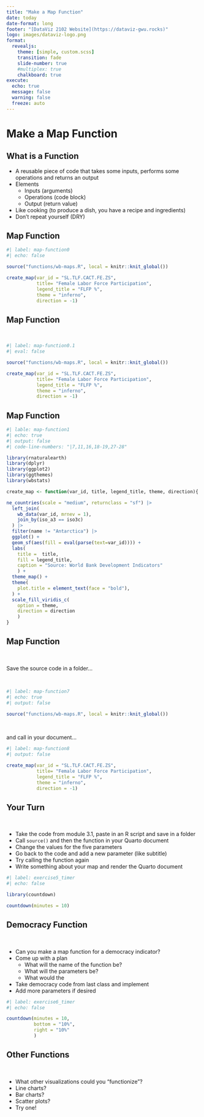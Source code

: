 ```yaml
---
title: "Make a Map Function"
date: today
date-format: long
footer: "[DataViz 2102 Website](https://dataviz-gwu.rocks)"
logo: images/dataviz-logo.png
format:
  revealjs:
    theme: [simple, custom.scss]
    transition: fade
    slide-number: true
    #multiplex: true
    chalkboard: true
execute:
  echo: true
  message: false
  warning: false
  freeze: auto
---
```


# Make a Map Function

## What is a Function

- A reusable piece of code that takes some inputs, performs some operations and returns an output
- Elements
  - Inputs (arguments)
  - Operations (code block)
  - Output (return value)
- Like cooking (to produce a dish, you have a recipe and ingredients)
- Don't repeat yourself (DRY)

## Map Function

```r
#| label: map-function0
#| echo: false

source("functions/wb-maps.R", local = knitr::knit_global())

create_map(var_id = "SL.TLF.CACT.FE.ZS", 
           title= "Female Labor Force Participation", 
           legend_title = "FLFP %", 
           theme = "inferno", 
           direction = -1)
```

## Map Function

<br>

```r
#| label: map-function0.1
#| eval: false

source("functions/wb-maps.R", local = knitr::knit_global())

create_map(var_id = "SL.TLF.CACT.FE.ZS", 
           title= "Female Labor Force Participation", 
           legend_title = "FLFP %", 
           theme = "inferno", 
           direction = -1)
```

## Map Function

```r
#| lable: map-function1
#| echo: true
#| output: false 
#| code-line-numbers: "|7,11,16,18-19,27-28"

library(rnaturalearth)
library(dplyr)
library(ggplot2)
library(ggthemes)
library(wbstats)

create_map <- function(var_id, title, legend_title, theme, direction){

ne_countries(scale = "medium", returnclass = "sf") |> 
  left_join(
    wb_data(var_id, mrnev = 1), 
    join_by(iso_a3 == iso3c)
  ) |> 
  filter(name != "Antarctica") |>  
  ggplot() + 
  geom_sf(aes(fill = eval(parse(text=var_id)))) + 
  labs(
    title =  title, 
    fill = legend_title, 
    caption = "Source: World Bank Development Indicators"
    ) +
  theme_map() +
  theme(
    plot.title = element_text(face = "bold"),
  ) +
  scale_fill_viridis_c( 
    option = theme, 
    direction = direction 
    )
}
```

## Map Function

<br>

Save the source code in a folder... 

<br>

```r
#| label: map-function7
#| echo: true
#| output: false

source("functions/wb-maps.R", local = knitr::knit_global())
```

<br> 

and call in your document...<br>

```r
#| label: map-function8
#| output: false

create_map(var_id = "SL.TLF.CACT.FE.ZS", 
           title= "Female Labor Force Participation", 
           legend_title = "FLFP %", 
           theme = "inferno", 
           direction = -1)
```

## Your Turn{.smaller}

<br>

- Take the code from module 3.1, paste in an R script and save in a folder
- Call `source()` and then the function in your Quarto document
- Change the values for the five parameters 
- Go back to the code and add a new parameter (like subtitle)
- Try calling the function again
- Write something about your map and render the Quarto document

```r
#| label: exercise5_timer
#| echo: false

library(countdown)

countdown(minutes = 10)
```

## Democracy Function{.smaller}

<br>

- Can you make a map function for a democracy indicator?
- Come up with a plan
  - What will the name of the function be?
  - What will the parameters be?
  - What would the
- Take democracy code from last class and implement
- Add more parameters if desired

```r
#| label: exercise6_timer
#| echo: false

countdown(minutes = 10, 
          bottom = "10%", 
          right = "10%"
          )
```

## Other Functions

<br>

- What other visualizations could you "functionize"?
- Line charts?
- Bar charts? 
- Scatter plots? 
- Try one!

